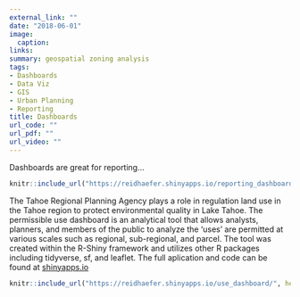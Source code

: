```yaml
---
external_link: ""
date: "2018-06-01"
image:
  caption: 
links:
summary: geospatial zoning analysis
tags:
- Dashboards
- Data Viz
- GIS
- Urban Planning
- Reporting
title: Dashboards
url_code: ""
url_pdf: ""
url_video: ""
---
```


Dashboards are great for reporting...

```r
knitr::include_url("https://reidhaefer.shinyapps.io/reporting_dashboard/", height="800px")
```

The Tahoe Regional Planning Agency plays a role in regulation land use in the Tahoe region to protect environmental quality in Lake Tahoe. The permissible use dashboard is an analytical tool that allows analysts, planners, and members of the public to analyze the 'uses' are permitted at various scales such as regional, sub-regional, and parcel. The tool was created within the R-Shiny framework and utilizes other R packages including tidyverse, sf, and leaflet. The full aplication and code can be found at [shinyapps.io](https://reidhaefer.shinyapps.io/use_dashboard/)

```r
knitr::include_url("https://reidhaefer.shinyapps.io/use_dashboard/", height="800px")
```